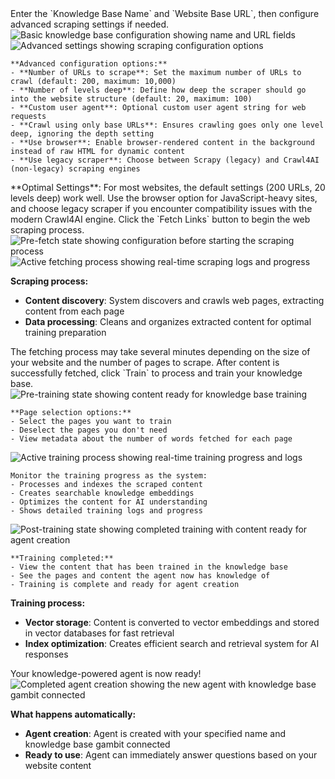 <Step title="Configure knowledge base settings" stepNumber={3}>
  Enter the `Knowledge Base Name` and `Website Base URL`, then configure advanced scraping settings if needed.
  
  <Tabs>
  <Tab title="Basic Configuration">
    <Frame>
    <img src="/images/kbs/create-from-kb-step-3-basic.png" alt="Basic knowledge base configuration showing name and URL fields" />
    </Frame>
  </Tab>
  
  <Tab title="Advanced Settings">
    <Frame>
    <img src="/images/kbs/create-from-kb-step-3-advanced.png" alt="Advanced settings showing scraping configuration options" />
    </Frame>
    
    **Advanced configuration options:**
    - **Number of URLs to scrape**: Set the maximum number of URLs to crawl (default: 200, maximum: 10,000)
    - **Number of levels deep**: Define how deep the scraper should go into the website structure (default: 20, maximum: 100)
    - **Custom user agent**: Optional custom user agent string for web requests
    - **Crawl using only base URLs**: Ensures crawling goes only one level deep, ignoring the depth setting
    - **Use browser**: Enable browser-rendered content in the background instead of raw HTML for dynamic content
    - **Use legacy scraper**: Choose between Scrapy (legacy) and Crawl4AI (non-legacy) scraping engines
  </Tab>
  </Tabs>
  
  <Tip>
  **Optimal Settings**: For most websites, the default settings (200 URLs, 20 levels deep) work well. Use the browser option for JavaScript-heavy sites, and choose legacy scraper if you encounter compatibility issues with the modern Crawl4AI engine.
  </Tip>
</Step>

<Step title="Fetch and process content" stepNumber={4}>
  Click the `Fetch Links` button to begin the web scraping process.
  
  <Tabs>
  <Tab title="Pre-fetch">
    <Frame>
    <img src="/images/kbs/create-from-kb-step-3-pre-fetch.png" alt="Pre-fetch state showing configuration before starting the scraping process" />
    </Frame>
  </Tab>
  
  <Tab title="While fetching">
    <Frame>
    <img src="/images/kbs/create-from-kb-step-3-while-fetch.png" alt="Active fetching process showing real-time scraping logs and progress" />
    </Frame>
  </Tab>
  
  </Tabs>
  
  **Scraping process:**
  - **Content discovery**: System discovers and crawls web pages, extracting content from each page
  - **Data processing**: Cleans and organizes extracted content for optimal training preparation
  
  <Warning>
  The fetching process may take several minutes depending on the size of your website and the number of pages to scrape.
  </Warning>
</Step>

<Step title="Train the knowledge base" stepNumber={5}>
  After content is successfully fetched, click `Train` to process and train your knowledge base.
  
  <Tabs>
  <Tab title="Pre-training">
    <Frame>
    <img src="/images/kbs/create-from-kb-step-3-pre-train.png" alt="Pre-training state showing content ready for knowledge base training" />
    </Frame>
    
    **Page selection options:**
    - Select the pages you want to train
    - Deselect the pages you don't need
    - View metadata about the number of words fetched for each page
  </Tab>
  
  <Tab title="While training">
    <Frame>
    <img src="/images/kbs/create-from-kb-step-3-while-train.png" alt="Active training process showing real-time training progress and logs" />
    </Frame>
    
    Monitor the training progress as the system:
    - Processes and indexes the scraped content
    - Creates searchable knowledge embeddings
    - Optimizes the content for AI understanding
    - Shows detailed training logs and progress
  </Tab>
  <Tab title="Post-training">
    <Frame>
    <img src="/images/kbs/create-from-kb-step-3-post-train.png" alt="Post-training state showing completed training with content ready for agent creation" />
    </Frame>
    
    **Training completed:**
    - View the content that has been trained in the knowledge base
    - See the pages and content the agent now has knowledge of
    - Training is complete and ready for agent creation
  </Tab>
  </Tabs>
  
  **Training process:**
  - **Vector storage**: Content is converted to vector embeddings and stored in vector databases for fast retrieval
  - **Index optimization**: Creates efficient search and retrieval system for AI responses
</Step>

<Step title="Agent creation complete" stepNumber={6}>
  Your knowledge-powered agent is now ready!
  
  <Frame>
  <img src="/images/kbs/create-from-kb-step-4.png" alt="Completed agent creation showing the new agent with knowledge base gambit connected" />
  </Frame>
  
  **What happens automatically:**
  - **Agent creation**: Agent is created with your specified name and knowledge base gambit connected
  - **Ready to use**: Agent can immediately answer questions based on your website content
</Step>
